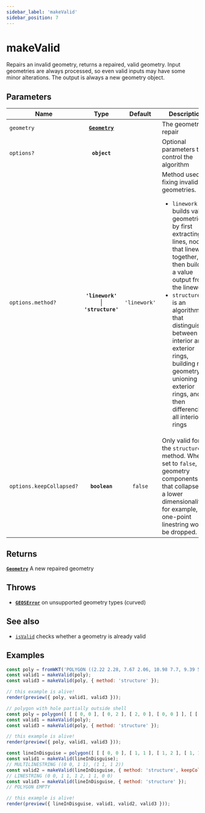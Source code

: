 ```yaml
---
sidebar_label: 'makeValid'
sidebar_position: 7
---
```


# makeValid

Repairs an invalid geometry, returns a repaired, valid geometry.
Input geometries are always processed, so even valid inputs may
have some minor alterations. The output is always a new geometry object.

## Parameters

| Name | Type | Default | Description |
| --- | :-: | :-: | --- |
| `geometry` | [**`Geometry`**](../types/Geometry/index.mdx) |  | The geometry to repair |
| `options?` | **`object`** |  | Optional parameters to control the algorithm |
| `options.method?` | **`'linework'`** \| **`'structure'`** | `'linework'` | Method used for fixing invalid geometries. <ul><li>`linework` - builds valid geometries by first extracting all lines,   noding that linework together, then building a value output from the   linework </li><li>`structure` - is an algorithm that distinguishes between interior and   exterior rings, building new geometry by unioning exterior rings, and   then differencing all interior rings </li></ul> |
| `options.keepCollapsed?` | **`boolean`** | `false` | Only valid for the `structure` method. When set to `false`, geometry components that collapse to a lower dimensionality, for example, a one-point linestring would be dropped. |

## Returns

[**`Geometry`**](../types/Geometry/index.mdx) A new repaired geometry

## Throws

- [**`GEOSError`**](../types/errors.mdx#GEOSError) on unsupported geometry types (curved)

## See also

- [`isValid`](../predicates/isValid.mdx) checks whether a geometry is already valid

## Examples

```js live noInline
const poly = fromWKT('POLYGON ((2.22 2.28, 7.67 2.06, 10.98 7.7, 9.39 5, 7.96 7.12, 6.77 5.16, 7.43 6.24, 3.7 7.22, 5.72 5.77, 4.18 10.74, 2.2 6.83, 2.22 2.28))');
const valid1 = makeValid(poly);
const valid3 = makeValid(poly, { method: 'structure' });

// this example is alive!
render(preview({ poly, valid1, valid3 }));
```

```js live noInline
// polygon with hole partially outside shell
const poly = polygon([ [ [ 0, 0 ], [ 0, 2 ], [ 2, 0 ], [ 0, 0 ] ], [ [ 0.5, 0.5 ], [ 2, 1 ], [ 2, 0.5 ], [ 0.5, 0.5 ] ] ]);
const valid1 = makeValid(poly);
const valid3 = makeValid(poly, { method: 'structure' });

// this example is alive!
render(preview({ poly, valid1, valid3 }));
```

```js live noInline
const lineInDisguise = polygon([ [ [ 0, 0 ], [ 1, 1 ], [ 1, 2 ], [ 1, 1 ], [ 0, 0 ] ] ]);
const valid1 = makeValid(lineInDisguise);
// MULTILINESTRING ((0 0, 1 1), (1 1, 1 2))
const valid2 = makeValid(lineInDisguise, { method: 'structure', keepCollapsed: true });
// LINESTRING (0 0, 1 1, 1 2, 1 1, 0 0)
const valid3 = makeValid(lineInDisguise, { method: 'structure' });
// POLYGON EMPTY

// this example is alive!
render(preview({ lineInDisguise, valid1, valid2, valid3 }));
```
